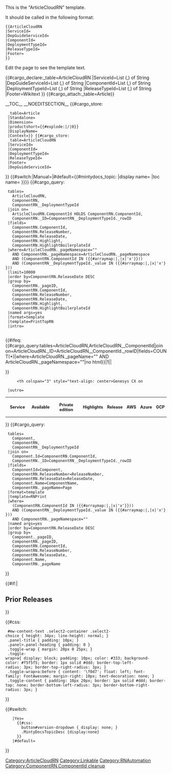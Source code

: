 <noinclude>
This is the "ArticleCloudRN" template.

It should be called in the following format:
<pre>
{{ArticleCloudRN
|ServiceId=
|DepGuideServiceId=
|ComponentId=
|DeploymentTypeId=
|ReleaseTypeId=
|Footer=
}}

</pre>
Edit the page to see the template text.

{{#cargo_declare:_table=ArticleCloudRN
|ServiceId=List (,) of String
|DepGuideServiceId=List (,) of String
|ComponentId=List (,) of String
|DeploymentTypeId=List (,) of String
|ReleaseTypeId=List (,) of String
|Footer=Wikitext
}}
{{#cargo_attach:_table=Article}}

</noinclude>
<includeonly><!-- 

adding category to set form

-->[[Category:ArticleCloudRN]]<!--

forcing TOC and suppressing section inks

-->__TOC__
__NOEDITSECTION__<!--

  storing cargo values in both Article table for general queries 

-->{{#cargo_store:
  _table=Article
  |Standalone={{{Standalone}}}
  |Dimension={{{Dimension|}}}
  |productshort={{#explode:{{FULLPAGENAME}}|/|0}}
  |DisplayName={{{DisplayName|}}}
  |Context={{{Context|}}}}}<!--

  storing values in ArticleCloudRN table for specific queries 

-->{{#cargo_store:
  _table=ArticleCloudRN
  |ServiceId={{{ServiceId|}}}
  |ComponentId={{{ComponentId|}}}
  |DeploymentTypeId={{{DeploymentTypeId|}}}
  |ReleaseTypeId={{{ReleaseTypeId|}}}
  |Footer={{{Footer|}}}
  |DepGuideServiceId={{{DepGuideServiceId|}}}
}}<!-- 

  Set MintyDocs topic, including a switch for different treatment for Manual pages 

-->{{#switch:{{{PageType|}}}|Manual=|#default={{#mintydocs_topic:
|display name={{{DisplayName|}}}
|toc name={{{TocName|}}}
}}}}<!-- 

  Defining the EPPO Header; all parameters need to be passed to it 

-->{{EPPOHead
  |RN=Yes
  |Role={{{Role|}}}
  |ComingSoon={{{ComingSoon|}}}
  |Context=Not all releases or changes listed below may pertain to your deployment. Check the table below to see which releases apply to you.
  |UseCase={{{UseCase|}}}
  |Application={{{Application|}}}
  |Platform={{{Platform|}}}
  |PageType=Article
  |DepGuideServiceId={{{DepGuideServiceId|}}}
  |ServiceId={{{ServiceId|}}}
}}<!--

Defining the Prerequisite Head 

-->{{PrerequisitesHead|Prereq={{{Prereq|}}}}}<!-- 

  Query for showing component list 

-->{{NoteFormat
    |The Release table lists the initial availability date for each release and the deployment environments for which a release is made available. Except when otherwise stated in the description for a specific release, each release includes all of the features and resolved issues that were introduced on earlier dates, regardless of the deployment environment. The features and resolved issues that apply only to a specific deployment environment are noted as such.
}}<!-- 

  setting up list of releases table 

-->{{#cargo_query:
  tables=
    ArticleCloudRN,
    ComponentRN,
    ComponentRN__DeploymentTypeId
  |join on=
    ArticleCloudRN.ComponentId HOLDS ComponentRN.ComponentId,
    ComponentRN._ID=ComponentRN__DeploymentTypeId._rowID
  |fields=
    ComponentRN.ComponentId,
    ComponentRN.ReleaseNumber,
    ComponentRN.ReleaseDate,
    ComponentRN.Highlight,
    ComponentRN.HighlightBoilerplateId
  |where=ArticleCloudRN._pageNamespace="{{NAMESPACENUMBER}}" 
    AND ComponentRN._pageNamespace=ArticleCloudRN._pageNamespace
    AND (ComponentRN.ComponentId IN ({{#arraymap:{{{ComponentId|}}}|,|x|'x'}})) 
    AND (ComponentRN__DeploymentTypeId._value IN ({{#arraymap:{{{DeploymentTypeId|}}}|,|x|'x'}}))
  |limit=10000
  |order by=ComponentRN.ReleaseDate DESC
  |group by=
  	ComponentRN._pageID,
  	ComponentRN.ComponentId,
    ComponentRN.ReleaseNumber,
    ComponentRN.ReleaseDate,
    ComponentRN.Highlight,
    ComponentRN.HighlightBoilerplateId
  |named args=yes
  |format=template
  |template=PrintTopRN
  |intro=
      <table class="sortable" style="font-size:90%">
      <tr>{{#ifeq:{{#cargo_query:tables=ArticleCloudRN,ArticleCloudRN__ComponentId|join on=ArticleCloudRN._ID=ArticleCloudRN__ComponentId._rowID|fields=COUNT(*)|where=ArticleCloudRN._pageName="{{FULLPAGENAME}}" AND ArticleCloudRN._pageNamespace="{{NAMESPACENUMBER}}"|no html}}|1||<th rowspan="2" style="width:15%">Service</th>}}
      <th rowspan="2" style="width:12%">Available</th>
      <th colspan="3" style="text-align: center>Genesys CX on</th>
  	<th rowspan="2">Private edition</th>
      <th rowspan="2">Highlights</th>
      <th rowspan="2">Release</th>
      </tr>
      <tr>
      <th>AWS</th>
  	<th>Azure</th>
  	<th>GCP</th>
  	<tr>
  |outro=</table>
}}<!-- 

  printing content of indivual release note entries 

-->{{#cargo_query:
  tables=
    Component,
    ComponentRN,
    ComponentRN__DeploymentTypeId
  |join on=
  	Component.Id=ComponentRN.ComponentId,
    ComponentRN._ID=ComponentRN__DeploymentTypeId._rowID
  |fields=
    ComponentId=Component,
    ComponentRN.ReleaseNumber=ReleaseNumber,
    ComponentRN.ReleaseDate=ReleaseDate,
    Component.Name=ComponentName,
    ComponentRN._pageName=Page
  |format=template
  |template=RNPrint
  |where=
    (ComponentRN.ComponentId IN ({{#arraymap:{{{ComponentId|}}}|,|x|'x'}})) 
    AND (ComponentRN__DeploymentTypeId._value IN ({{#arraymap:{{{DeploymentTypeId|}}}|,|x|'x'}})) 
    AND ComponentRN._pageNamespace="{{NAMESPACENUMBER}}"
  |named args=yes
  |order by=ComponentRN.ReleaseDate DESC
  |group by=
  	Component._pageID,
  	ComponentRN._pageID,
  	ComponentRN.ComponentId,
  	ComponentRN.ReleaseNumber,
  	ComponentRN.ReleaseDate,
  	Component.Name,
  	ComponentRN._pageName
}}

{{#if:{{{Footer|}}}|
==Prior Releases==

{{{Footer|}}}}}

{{{AzureBoilerplate|}}}

{{#css:
  #mw-content-text .select2-container .select2-choice { height: 34px; line-height: normal; }
  .panel-title { padding: 10px; }
  .panel>.panel-heading { padding: 0 }
  .toggle-wrap { margin: 20px 0 25px; }
  .toggle-wrap>a{ display: block; padding: 10px; color: #333; background-color: #f5f5f5; border: 1px solid #ddd; border-top-left-radius: 3px; border-top-right-radius: 3px; }
  .toggle-wrap>a:before { content: '\f0d7'; float: left; font-family: FontAwesome; margin-right: 10px; text-decoration: none; }
  .toggle-content { padding: 10px 20px; border: 1px solid #ddd; border-top: none; border-bottom-left-radius: 3px; border-bottom-right-radius: 3px; }
}}

{{{ArticleCloudRN|}}}
<!-- 

  Removing the version dropdown for Standalone (version-less) pages 

-->{{#switch:{{{Standalone}}}
    |Yes=
      {{#css: 
        button#version-dropdown { display: none; }
        .MintyDocsTopicDesc {display:none} 
      }}
    |#default=
}}[[Category:Linkable]]<nowiki /></includeonly><noinclude>[[Category:RNAutomation]][[Category:ComponentRN.ComponentId cleanup]]</noinclude>